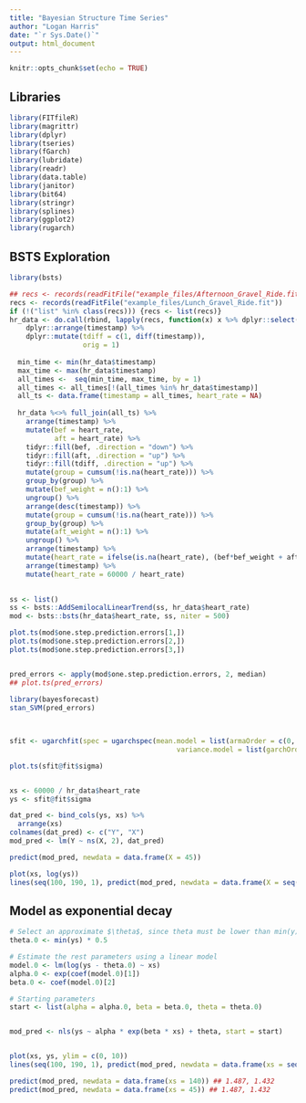 ```yaml
---
title: "Bayesian Structure Time Series"
author: "Logan Harris"
date: "`r Sys.Date()`"
output: html_document
---
```


```r
knitr::opts_chunk$set(echo = TRUE)
```

## Libraries

```r
library(FITfileR)
library(magrittr)
library(dplyr)
library(tseries)
library(fGarch)
library(lubridate)
library(readr)
library(data.table)
library(janitor)
library(bit64)
library(stringr)
library(splines)
library(ggplot2)
library(rugarch)
```

## BSTS Exploration

```r
library(bsts)

## recs <- records(readFitFile("example_files/Afternoon_Gravel_Ride.fit")) 
recs <- records(readFitFile("example_files/Lunch_Gravel_Ride.fit")) 
if (!("list" %in% class(recs))) {recs <- list(recs)}
hr_data <- do.call(rbind, lapply(recs, function(x) x %>% dplyr::select(timestamp, heart_rate))) %>%
    dplyr::arrange(timestamp) %>%
    dplyr::mutate(tdiff = c(1, diff(timestamp)),
                  orig = 1)
  
  min_time <- min(hr_data$timestamp)
  max_time <- max(hr_data$timestamp)
  all_times <-  seq(min_time, max_time, by = 1)
  all_times <- all_times[!(all_times %in% hr_data$timestamp)]
  all_ts <- data.frame(timestamp = all_times, heart_rate = NA) 
  
  hr_data %<>% full_join(all_ts) %>%
    arrange(timestamp) %>%
    mutate(bef = heart_rate,
           aft = heart_rate) %>%
    tidyr::fill(bef, .direction = "down") %>%
    tidyr::fill(aft, .direction = "up") %>%
    tidyr::fill(tdiff, .direction = "up") %>%
    mutate(group = cumsum(!is.na(heart_rate))) %>%
    group_by(group) %>%
    mutate(bef_weight = n():1) %>%
    ungroup() %>%
    arrange(desc(timestamp)) %>%
    mutate(group = cumsum(!is.na(heart_rate))) %>%
    group_by(group) %>%
    mutate(aft_weight = n():1) %>%
    ungroup() %>%
    arrange(timestamp) %>%
    mutate(heart_rate = ifelse(is.na(heart_rate), (bef*bef_weight + aft*aft_weight) / (bef_weight + aft_weight), heart_rate)) %>%
    arrange(timestamp) %>%
    mutate(heart_rate = 60000 / heart_rate)
  

ss <- list()
ss <- bsts::AddSemilocalLinearTrend(ss, hr_data$heart_rate)
mod <- bsts::bsts(hr_data$heart_rate, ss, niter = 500)

plot.ts(mod$one.step.prediction.errors[1,])
plot.ts(mod$one.step.prediction.errors[2,])
plot.ts(mod$one.step.prediction.errors[3,])


pred_errors <- apply(mod$one.step.prediction.errors, 2, median)
## plot.ts(pred_errors)
 
library(bayesforecast)
stan_SVM(pred_errors)
 


sfit <- ugarchfit(spec = ugarchspec(mean.model = list(armaOrder = c(0, 0)),
                                         variance.model = list(garchOrder = c(1, 1))), data = pred_errors)

plot.ts(sfit@fit$sigma)


xs <- 60000 / hr_data$heart_rate
ys <- sfit@fit$sigma

dat_pred <- bind_cols(ys, xs) %>%
  arrange(xs)
colnames(dat_pred) <- c("Y", "X")
mod_pred <- lm(Y ~ ns(X, 2), dat_pred)

predict(mod_pred, newdata = data.frame(X = 45))

plot(xs, log(ys))
lines(seq(100, 190, 1), predict(mod_pred, newdata = data.frame(X = seq(100, 190, 1))), col = "red")
```

## Model as exponential decay

```r
# Select an approximate $\theta$, since theta must be lower than min(y), and greater than zero
theta.0 <- min(ys) * 0.5  

# Estimate the rest parameters using a linear model
model.0 <- lm(log(ys - theta.0) ~ xs)  
alpha.0 <- exp(coef(model.0)[1])
beta.0 <- coef(model.0)[2]

# Starting parameters
start <- list(alpha = alpha.0, beta = beta.0, theta = theta.0)


mod_pred <- nls(ys ~ alpha * exp(beta * xs) + theta, start = start)


plot(xs, ys, ylim = c(0, 10))
lines(seq(100, 190, 1), predict(mod_pred, newdata = data.frame(xs = seq(100, 190, 1))), col = "red")

predict(mod_pred, newdata = data.frame(xs = 140)) ## 1.487, 1.432
predict(mod_pred, newdata = data.frame(xs = 45)) ## 1.487, 1.432
```


